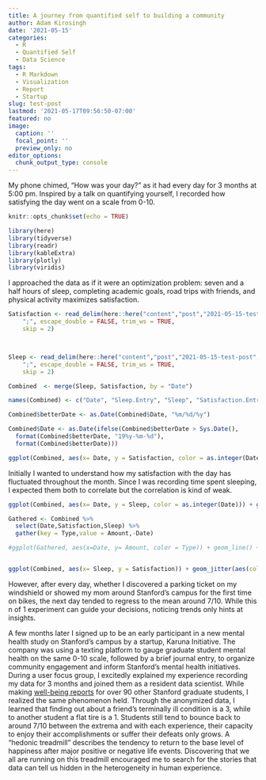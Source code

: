 ```yaml
---
title: A journey from quantified self to building a community
author: Adam Kirosingh
date: '2021-05-15'
categories:
  - R
  - Quantified Self
  - Data Science
tags:
  - R Markdown
  - Visualization
  - Report
  - Startup
slug: test-post
lastmod: '2021-05-17T09:56:50-07:00'
featured: no
image:
  caption: ''
  focal_point: ''
  preview_only: no
editor_options: 
  chunk_output_type: console
---
```


My phone chimed, “How was your day?” as it had every day for 3 months at 5:00 pm. Inspired by a talk on quantifying yourself, I recorded how satisfying the day went on a scale from 0-10. 
```r
knitr::opts_chunk$set(echo = TRUE)
```


```r
library(here)
library(tidyverse)
library(readr)
library(kableExtra)
library(plotly)
library(viridis)
```


I approached the data as if it were an optimization problem: seven and a half hours of sleep, completing academic goals, road trips with friends, and physical activity maximizes satisfaction.

```r
Satisfaction <- read_delim(here::here("content","post","2021-05-15-test-post","export/export_86745472-27C3-4591-BB63-AF5EC999E79B_20181106085105.csv"), 
    ";", escape_double = FALSE, trim_ws = TRUE, 
    skip = 2)



Sleep <- read_delim(here::here("content","post","2021-05-15-test-post","export/export_FE76EE25-8480-43A6-9D85-6D102831F27A_20181106085105.csv"), 
    ";", escape_double = FALSE, trim_ws = TRUE, 
    skip = 2)

Combined  <- merge(Sleep, Satisfaction, by = "Date")

names(Combined) <- c("Date", "Sleep.Entry", "Sleep", "Satisfaction.Entry", "Satisfaction")

Combined$betterDate <- as.Date(Combined$Date, "%m/%d/%y")

Combined$Date <- as.Date(ifelse(Combined$betterDate > Sys.Date(), 
  format(Combined$betterDate, "19%y-%m-%d"), 
  format(Combined$betterDate)))

ggplot(Combined, aes(x= Date, y = Satisfaction, color = as.integer(Date))) + geom_line(,size = 3)+ geom_point()+  ylim(0,10)+theme_classic() + scale_color_viridis_c() + theme(legend.position = "none",text = element_text(size=20)) + labs(y="Satisfaction on a 1-10 Scale", title = "How was your day? (5:00pm)")

```

Initially I wanted to understand how my satisfaction with the day has fluctuated throughout the month. Since I was recording time spent sleeping, I expected them both to correlate but the correlation is kind of weak. 

```r
ggplot(Combined, aes(x= Date, y = Sleep, color = as.integer(Date))) + geom_line(size = 3)+ geom_point()+  ylim(0,10)+theme_classic() + scale_color_viridis_c() + theme(legend.position = "none",text = element_text(size=20)) + labs(y="Approximate Sleep in Hours", title = "How much sleep did you get?")

Gathered <- Combined %>%
  select(Date,Satisfaction,Sleep) %>%
  gather(key = Type,value = Amount,-Date)

#ggplot(Gathered, aes(x=Date, y= Amount, color = Type)) + geom_line() +theme_classic() + ylim(0,10) + theme(text = element_text(size=20), legend.position = "none")


ggplot(Combined, aes(x= Sleep, y = Satisfaction)) + geom_jitter(aes(color = as.integer(Date)))+ xlim(0,10) + ylim(0,10) +  geom_smooth(method='lm',formula=y~x,se = FALSE, color = "lightgrey")+theme_classic() + theme(legend.position = "none",text = element_text(size=20))+ scale_color_viridis_c()
```

However, after every day, whether I discovered a parking ticket on my windshield or showed my mom around Stanford’s campus for the first time on bikes, the next day tended to regress to the mean around 7/10. While this n of 1 experiment can guide your decisions, noticing trends only hints at insights.  

A few months later I signed up to be an early participant in a new mental health study on Stanford’s campus by a startup, Karuna Initiative. The company was using a texting platform to gauge graduate student mental health on the same 0-10 scale, followed by a brief journal entry, to organize community engagement and inform Stanford’s mental health initiatives. During a user focus group, I excitedly explained my experience recording my data for 3 months and joined them as a resident data scientist. While making [well-being reports](askadam.me/media/Karuna_report.pdf) for over 90 other Stanford graduate students, I realized the same phenomenon held. Through the anonymized data, I learned that finding out about a friend’s terminally ill condition is a 3, while to another student a flat tire is a 1. Students still tend to bounce back to around 7/10 between the extrema and with each experience, their capacity to enjoy their accomplishments or suffer their defeats only grows. A “hedonic treadmill” describes the tendency to return to the base level of happiness after major positive or negative life events. Discovering that we all are running on this treadmill encouraged me to search for the stories that data can tell us hidden in the heterogeneity in human experience.


